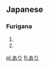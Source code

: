 ==Japanese==
===Furigana===
{{furigana|ari}}
# {{japdef|有り|[[exist]]}}
# {{japdef|蟻|[[ant]]}}

[[pl:あり]]
[[fi:あり]]